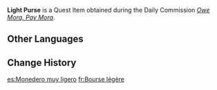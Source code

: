 {{Item Infobox
|id           = 101675
|image        = Item Bag of Mora.png
|type         = Quest Items
|description  = A purse you got from Mona. It contains the amount she needs to pay her rent.
|source1      = Obtained during the [[Mona]] version of [[Owe Mora, Pay Mora]]
}}
'''Light Purse''' is a Quest Item obtained during the Daily Commission ''[[Owe Mora, Pay Mora]]''.

==Other Languages==
{{Other Languages
|default_hidden = 1
|en      = Light Purse
|zhs     = 轻飘飘的钱袋
|zhs_rm  = Qīngpiāopiāo de Qiándài
|zht     = 輕飄飄的錢袋
|zht_rm  = Qīngpiāopiāo de Qiándài
|ja      = 軽いお財布
|ja_rm   = Karui O-saifu
|ko      = 가벼운 돈주머니
|ko_rm   = Gabyeoun Donjumeoni
|es      = Monedero muy ligero
|fr      = Bourse légère
|ru      = Невесомый кошелёк
|th      = ถุงใส่เงินที่เบาหวิว
|th_rm   = 
|vi      = Túi Tiền Nhẹ Tênh
|de      = Leichter Geldbeutel
|id      = Dompet yang Ringan
|pt      = Porta Moeda Leve
|tr      = Hafif Kese
|it      = Sacchetto leggero
}}

==Change History==
{{Change History|2.4}}

[[es:Monedero muy ligero]]
[[fr:Bourse légère]]